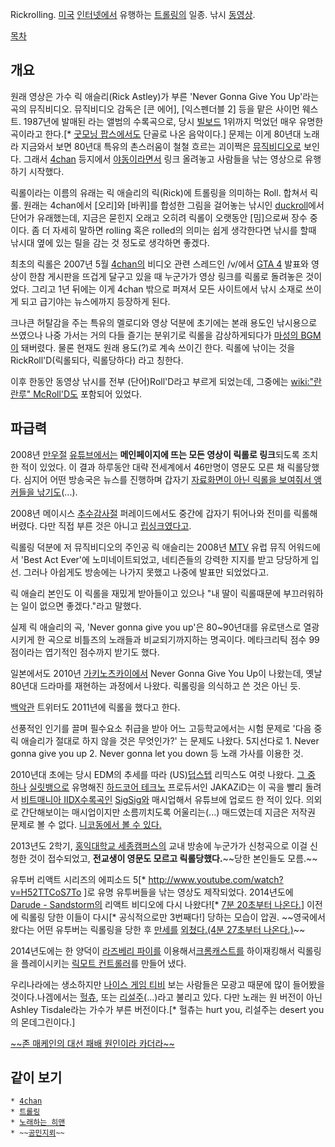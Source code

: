 {{{#!html
<embed src="http://www.youtube.com/v/oHg5SJYRHA0&hl=ko_KR&fs=1or1=0x3a3a3a&color2=0x999999&border=1" type="application/x-shockwave-flash" allowscriptaccess="always" allowfullscreen="true" width="445" height="364"></embed>
}}}

Rickrolling.
[[미국]] [[인터넷]]에서 유행하는 [[트롤링]]의 일종. 낚시 [[동영상]].

[[목차]]
== 개요 ==
원래 영상은 가수 릭 애슬리(Rick Astley)가 부른 'Never Gonna Give You Up'라는 곡의 뮤직비디오. 뮤직비디오 감독은 [콘 에어], [익스펜더블 2] 등을 맡은 사이먼 웨스트. 1987년에 발매된 <Whenever You Need Somebody>라는 앨범의 수록곡으로, 당시 [[빌보드]] 1위까지 먹었던 매우 유명한 곡이라고 한다.[* [[굿모닝 팝스]]에서도 단골로 나온 음악이다.] 문제는 이게 80년대 노래라 지금와서 보면 80년대 특유의 촌스러움이 철철 흐르는 괴이쩍은 [[뮤직비디오]]로 보인다. 그래서 [[4chan]] 등지에서 [[야동]]이라면서 링크 올려놓고 사람들을 낚는 영상으로 유행하기 시작했다. 

릭롤이라는 이름의 유래는 릭 애슬리의 릭(Rick)에 트롤링을 의미하는 Roll. 합쳐서 릭롤. 원래는 4chan에서 [오리]와 [바퀴]를 합성한 그림을 걸어놓는 낚시인 [http://knowyourmeme.com/memes/duckroll duckroll]에서 단어가 유래했는데, 지금은 묻힌지 오래고 오히려 릭롤이 오랫동안 [밈]으로써 장수 중이다. 좀 더 자세히 말하면 rolling 혹은 rolled의 의미는 쉽게 생각한다면 낚시를 할때 낚시대 옆에 있는 릴을 감는 것 정도로 생각하면 좋겠다.

최초의 릭롤은 2007년 5월 [[4chan]]의 비디오 관련 스레드인 /v/에서 [[GTA 4]] 발표와 영상이 한참 게시판을 뜨겁게 달구고 있을 때 누군가가 영상 링크를 릭롤로 돌려놓은 것이었다. 그리고 1년 뒤에는 이게 4chan 밖으로 퍼져서 모든 사이트에서 낚시 소재로 쓰이게 되고 급기야는 뉴스에까지 등장하게 된다.

크나큰 허탈감을 주는 특유의 멜로디와 영상 덕분에 초기에는 본래 용도인 낚시용으로 쓰였으나 나중 가서는 거의 다들 즐기는 분위기로 릭롤을 감상하게되다가 [[마성의 BGM]]이 돼버렸다. 물론 현재도 원래 용도(?)로 계속 쓰이긴 한다. 릭롤에 낚이는 것을 RickRoll'D(릭롤되다, 릭롤당하다) 라고 칭한다.

이후 한동안 동영상 낚시를 전부 (단어)Roll'D라고 부르게 되었는데, 그중에는 [[wiki:"란란루" McRoll'D]]도 포함되어 있었다.

== 파급력 ==
2008년 [[만우절]] [[유튜브]]에서는 '''메인페이지에 뜨는 모든 영상이 릭롤로 링크'''되도록 조치한 적이 있었다. 이 결과 하루동안 대략 전세계에서 46만명이 영문도 모른 채 릭롤당했다. 심지어 어떤 방송국은 뉴스를 진행하며 갑자기 [http://www.youtube.com/watch?v=qOG61scfkxg 자료화면이 아닌 릭롤을 보여줘서 앵커들을 낚기도](...).

2008년 메이시스 [[추수감사절]] 퍼레이드에서도 중간에 갑자기 튀어나와 전미를 릭롤해버렸다. 다만 직접 부른 것은 아니고 [[립싱크]]였다고.

릭롤링 덕분에 저 뮤직비디오의 주인공 릭 애슬리는 2008년 [[MTV]] 유럽 뮤직 어워드에서 'Best Act Ever'에 노미네이트되었고, 네티즌들의 강력한 지지를 받고 당당하게 입선. 그러나 아쉽게도 방송에는 나가지 못했고 나중에 발표만 되었었다고.

릭 애슬리 본인도 이 릭롤을 재밌게 받아들이고 있으나 "내 딸이 릭롤때문에 부끄러워하는 일이 없으면 좋겠다."라고 말했다. 

실제 릭 애슬리의 곡, 'Never gonna give you up'은 80~90년대를 유로댄스로 열광시키게 한 곡으로 비틀즈의 노래들과 비교되기까지하는 명곡이다. 메타크리틱 점수 99점이라는 엽기적인 점수까지 받기도 했다.

일본에서도 2010년 [[가키노츠카이]]에서 Never Gonna Give You Up이 나왔는데, 옛날 80년대 드라마를 재현하는 과정에서 나왔다. 릭롤링을 의식하고 쓴 것은 아닌 듯.

[[백악관]] 트위터도 2011년에 릭롤을 했다고 한다.

선풍적인 인기를 끌며 필수요소 취급을 받아 어느 고등학교에서는 시험 문제로 '다음 중 릭 애슬리가 절대로 하지 않을 것은 무엇인가?' 는 문제도 나왔다. 5지선다로 1. Never gonna give you up 2. Never gonna let you down 등 노래 가사를 이용한 것. 

2010년대 초에는 당시 EDM의 추세를 따라 (US)[[덥스텝]] 리믹스도 여럿 나왔다. [https://soundcloud.com/galgoren/never-gonna-give-you-up-rmx 그 중 하나]
[[실릿뱅]]으로 유명해진 [[하드코어 테크노]] 프로듀서인 JAKAZiD는 이 곡을 빨리 돌려서 [[비트매니아 IIDX]]수록곡인 [[SigSig]]와 매시업해서 유튜브에 업로드 한 적이 있다. 의외로 간단해보이는 매시업이지만 소름끼치도록 어울리는(...) 매드였는데 지금은 저작권 문제로 볼 수 없다. [http://www.nicovideo.jp/watch/sm12616232 니코동에서 볼 수 있다.]

2013년도 2학기, [[홍익대학교 세종캠퍼스]]의 교내 방송에 누군가가 신청곡으로 이걸 신청한 것이 접수되었고, '''전교생이 영문도 모르고 릭롤당했다.'''~~당한 본인들도 모름.~~

유투버 리액트 시리즈의 에피소드 5[* http://www.youtube.com/watch?v=H52TTCoS7To ]로 유명 유투버들을 낚는 영상도 제작되었다. 2014년도에 [[Sandstorm|Darude - Sandstorm]]의 리액트 비디오에 다시 나왔다![* [http://youtu.be/onn37CCCT0c 7분 20초부터 나온다.]] 이전에 릭롤링 당한 이들이 다시[* 공식적으로만 3번째다!] 당하는 모습이 압권. ~~영국에서 왔다는 어떤 유투버는 릭롤링을 당한 후 [[Fuck|만세]]를 [http://youtu.be/wCYVYzuwf9o 외쳤다.(4분 27초부터 나온다.)]~~

2014년도에는 한 양덕이 [[라즈베리 파이]]를 이용해서[[크롬캐스트]]를 하이재킹해서 릭롤링을 플레이시키는 [http://www.bishopfox.com/blog/2014/07/rickmote-controller-hacking-one-chromecast-time/ 릭모트 컨트롤러]를 만들어 냈다.

우리나라에는 생소하지만 [[나이스 게임 티비]] 보는 사람들은 모광고 때문에 많이 들어봤을것이다.나겜에서는 [[헐츄]], 또는 [[리설주]](...)라고 불리고 있다. 다만 노래는 원 버전이 아닌 Ashley Tisdale라는 가수가 부른 버전이다.[* 헐츄는 hurt you, 리설주는 desert you의 몬데그린이다.]

[http://www.youtube.com/watch?v=_TiQCJXpbKg ~~존 매케인의 대선 패배 원인이라 카더라~~]

== 같이 보기 ==
 * [[4chan]]
 * [[트롤링]]
 * [[노래하는 히맨]]
 * ~~[[공민지|공민지뢰]]~~
